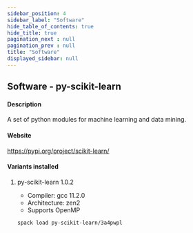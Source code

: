 ```yaml
---
sidebar_position: 4
sidebar_label: "Software"
hide_table_of_contents: true
hide_title: true
pagination_next : null
pagination_prev : null
title: "Software"
displayed_sidebar: null
---
```


## Software - py-scikit-learn


#### Description
A set of python modules for machine learning and data mining.

#### Website
https://pypi.org/project/scikit-learn/

#### Variants installed

1. py-scikit-learn 1.0.2

    - Compiler: gcc 11.2.0
    - Architecture: zen2
    - Supports OpenMP

    ```bash
    spack load py-scikit-learn/3a4pwpl
    ```
